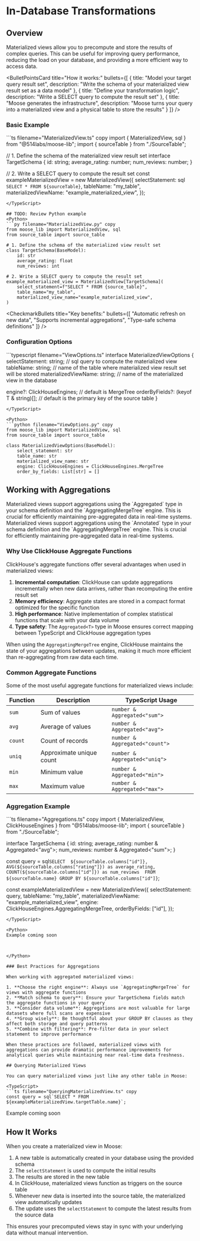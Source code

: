 
# In-Database Transformations

<LanguageSwitcher />

## Overview
Materialized views allow you to precompute and store the results of complex queries. This can be useful for improving query performance, reducing the load on your database, and providing a more efficient way to access data.

<BulletPointsCard
  title="How it works:"
  bullets={[
    {
      title: "Model your target query result set",
      description: "Write the schema of your materialized view result set as a data model"
    },
    {
      title: "Define your transformation logic",
      description: "Write a SELECT query to compute the result set"
    },
    {
      title: "Moose generates the infrastructure",
      description: "Moose turns your query into a materialized view and a physical table to store the results"
    }
  ]}
/>

### Basic Example

<TypeScript>
```ts filename="MaterializedView.ts" copy
import { MaterializedView, sql } from "@514labs/moose-lib";
import { sourceTable } from "./SourceTable";

// 1. Define the schema of the materialized view result set
interface TargetSchema {
  id: string;
  average_rating: number;
  num_reviews: number;
}

// 2. Write a SELECT query to compute the result set
const exampleMaterializedView = new MaterializedView<TargetSchema>({
  selectStatement: sql` SELECT * FROM ${sourceTable}`,
  tableName: "my_table",
  materializedViewName: "example_materialized_view",
});
```
</TypeScript>

## TODO: Review Python example
<Python>
```py filename="MaterializedView.py" copy
from moose_lib import MaterializedView, sql
from source_table import source_table

# 1. Define the schema of the materialized view result set
class TargetSchema(BaseModel):
    id: str
    average_rating: float
    num_reviews: int

# 2. Write a SELECT query to compute the result set
example_materialized_view = MaterializedView[TargetSchema](
    select_statement=f"SELECT * FROM {source_table}",
    table_name="my_table",
    materialized_view_name="example_materialized_view",
)
```
</Python>




<CheckmarkBullets
  title="Key benefits:"
  bullets={[
    "Automatic refresh on new data",
    "Supports incremental aggregations",
    "Type-safe schema definitions"
  ]}
/>

### Configuration Options

<TypeScript>
```typescript filename="ViewOptions.ts"
interface MaterializedViewOptions<T> {
  selectStatement: string; // sql query to compute the materialized view
  tableName: string; // name of the table where materialized view result set will be stored
  materializedViewName: string; // name of the materialized view in the database

  engine?: ClickHouseEngines; // default is MergeTree
  orderByFields?: (keyof T & string)[]; // default is the primary key of the source table
}
```
</TypeScript>

<Python>
```python filename="ViewOptions.py" copy
from moose_lib import MaterializedView, sql
from source_table import source_table

class MaterializedViewOptions(BaseModel):
    select_statement: str
    table_name: str
    materialized_view_name: str
    engine: ClickHouseEngines = ClickHouseEngines.MergeTree
    order_by_fields: List[str] = []
```
</Python>

## Working with Aggregations

<TypeScript>
Materialized views support aggregations using the `Aggregated` type in your schema definition and the `AggregatingMergeTree` engine. This is crucial for efficiently maintaining pre-aggregated data in real-time systems.
</TypeScript>

<Python>
Materialized views support aggregations using the `Annotated` type in your schema definition and the `AggregatingMergeTree` engine. This is crucial for efficiently maintaining pre-aggregated data in real-time systems.
</Python>


### Why Use ClickHouse Aggregate Functions

ClickHouse's aggregate functions offer several advantages when used in materialized views:

1. **Incremental computation**: ClickHouse can update aggregations incrementally when new data arrives, rather than recomputing the entire result set
2. **Memory efficiency**: Aggregate states are stored in a compact format optimized for the specific function
3. **High performance**: Native implementation of complex statistical functions that scale with your data volume
4. **Type safety**: The `Aggregated<T>` type in Moose ensures correct mapping between TypeScript and ClickHouse aggregation types

When using the `AggregatingMergeTree` engine, ClickHouse maintains the state of your aggregations between updates, making it much more efficient than re-aggregating from raw data each time.

### Common Aggregate Functions

Some of the most useful aggregate functions for materialized views include:

| Function | Description | TypeScript Usage |
|----------|-------------|-----------------|
| `sum` | Sum of values | `number & Aggregated<"sum">` |
| `avg` | Average of values | `number & Aggregated<"avg">` |
| `count` | Count of records | `number & Aggregated<"count">` |
| `uniq` | Approximate unique count | `number & Aggregated<"uniq">` |
| `min` | Minimum value | `number & Aggregated<"min">` |
| `max` | Maximum value | `number & Aggregated<"max">` |

### Aggregation Example

<TypeScript>
```ts filename="Aggregations.ts" copy
import { MaterializedView, ClickHouseEngines } from "@514labs/moose-lib";
import { sourceTable } from "./SourceTable";

interface TargetSchema {
  id: string;
  average_rating: number & Aggregated<"avg">;
  num_reviews: number & Aggregated<"sum">;
}

const query = sql`
  SELECT 
    ${sourceTable.columns["id"]}, 
    AVG(${sourceTable.columns["rating"]}) as average_rating, 
    COUNT(${sourceTable.columns["id"]}) as num_reviews 
  FROM ${sourceTable.name}
  GROUP BY ${sourceTable.columns["id"]}
  `;

const exampleMaterializedView = new MaterializedView<TargetSchema>({
  selectStatement: query,
  tableName: "my_table",
  materializedViewName: "example_materialized_view",
  engine: ClickHouseEngines.AggregatingMergeTree, 
  orderByFields: ["id"],
});
```
</TypeScript>

<Python>
Example coming soon



</Python>

### Best Practices for Aggregations

When working with aggregated materialized views:

1. **Choose the right engine**: Always use `AggregatingMergeTree` for views with aggregate functions
2. **Match schema to query**: Ensure your TargetSchema fields match the aggregate functions in your query
3. **Consider data volume**: Aggregations are most valuable for large datasets where full scans are expensive
4. **Group wisely**: Be thoughtful about your GROUP BY clauses as they affect both storage and query patterns
5. **Combine with filtering**: Pre-filter data in your select statement to improve performance

When these practices are followed, materialized views with aggregations can provide dramatic performance improvements for analytical queries while maintaining near real-time data freshness.

## Querying Materialized Views

You can query materialized views just like any other table in Moose:

<TypeScript>
```ts filename="QueryingMaterializedView.ts" copy
const query = sql`SELECT * FROM ${exampleMaterializedView.targetTable.name}`;
```
</TypeScript>

<Python>
Example coming soon
</Python>

## How It Works

When you create a materialized view in Moose:

1. A new table is automatically created in your database using the provided schema
2. The `selectStatement` is used to compute the initial results
3. The results are stored in the new table
4. In ClickHouse, materialized views function as triggers on the source table
5. Whenever new data is inserted into the source table, the materialized view automatically updates
6. The update uses the `selectStatement` to compute the latest results from the source data

This ensures your precomputed views stay in sync with your underlying data without manual intervention.












